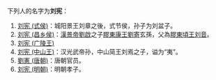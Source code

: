 下列人的名字为'''刘宪'''：
# [[刘宪_(式侯)|刘宪 (式侯)]]：城阳景王刘章之後，式节侯，孙子为刘盆子。
# [[刘宪_(昌乡侯)|刘宪 (昌乡侯)]]：[[漢景帝|漢景帝]][[劉啟|劉啟]]之子[[膠東康王|膠東康王]][[劉寄|劉寄]]玄孫，父為[[膠東頃王|膠東頃王]][[刘音_(胶东王)|刘音]]。
# [[刘宪_(广陵王)|刘宪 (广陵王)]]
# [[刘宪_(中山王)|刘宪 (中山王)]]：汉光武帝孙，中山简王刘焉之子，谥为“夷”。
# [[劉憲_(唐朝)|劉憲 (唐朝)]]：唐朝官员。
# [[刘宪_(明朝)|刘宪 (明朝)]]：明朝孝子。

{{消歧义|X宪|Cat=二字刘姓人名消歧义}}